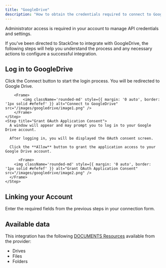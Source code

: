 ```yaml
---
title: "GoogleDrive"
description: "How to obtain the credentials required to connect to Googledrive."
---
```



<Note>
  Administrator access is required in your account to manage API credentials and settings.
</Note>

If you've been directed to StackOne to integrate with GoogleDrive, the following steps will help you understand the process and any necessary actions to configure a successful integration.

## Log in to GoogleDrive

<Steps>
    <Step title="Connect to GoogleDrive">
        Click the Connect button to start the login process. You will be redirected to Google Drive.
    
        <Frame>
            <img className='rounded-md' style={{ margin: '0 auto', border: '1px solid #efefef' }} alt="Connect to GoogleDrive" src="/images/googledrive/image1.png" />
        </Frame>
    </Step>
    <Step title="Grant OAuth Application Consent">
      A window will appear and may prompt you to log in to your Google Drive account.

      After logging in, you will be displayed the OAuth consent screen.

      Click the **Allow** button to grant the application access to your Google Drive account.

          <Frame>
        <img className='rounded-md' style={{ margin: '0 auto', border: '1px solid #efefef' }} alt="Grant OAuth Application Consent" src="/images/googledrive/image2.png" />
      </Frame>
    </Step>
</Steps>


## Linking your Account

Enter the required fields from the previous steps in your connection form.

<IntegrationFooter />

## Available data

This integration has the following [DOCUMENTS Resources](https://docs.stackone.com/reference/getting-started-with-your-api) available from the provider:
<ul>
  <li>Drives</li>
  <li>Files</li>
  <li>Folders</li>
</ul>
